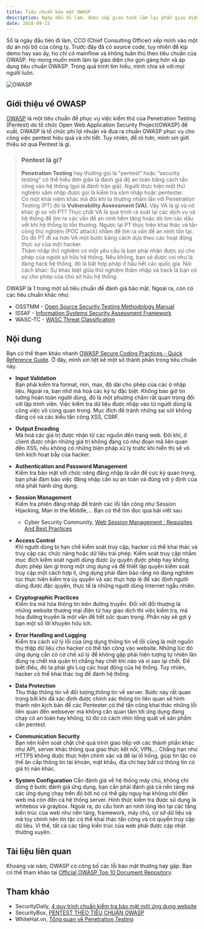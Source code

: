 ```yaml
---
title: Tiêu chuẩn bảo mật OWASP
description: Ngày đầu đi làm, được sếp giao task làm lại phần giao diện theo tiêu chuẩn của OWASP. Bài này nhằm tóm tất lại quá trình tìm hiểu của mình.
date: 2018-09-15
---
```


Số là ngày đầu tiên đi làm, CCO (Chief Consulting Officer) xếp mình vào một dự án nội bộ của công ty. Trước đây đã có source code, tuy nhiên để kịp demo hay sao ấy, họ chỉ có mainflow và không tuân thủ theo tiêu chuẩn của OWASP. Họ mong muốn mình làm lại giao diện cho gọn gàng hơn và áp dụng tiêu chuẩn OWASP. Trong quá trình tìm hiểu, mình chia sẻ với mọi người luôn.

![OWASP](/assets/tutorials/tieu-chuan-bao-mat-owasp/thumbnails.jpg)

## Giới thiệu về OWASP

[OWASP](https://www.owasp.org/index.php/Main_Page) là một tiêu chuẩn để phục vụ việc kiểm thử của Penetration Testing (Pentest) do tổ chức Open Web Application Security Project(OWASP) đề xuất. OWASP là tổ chức phi lợi nhuận và đưa ra chuẩn OWASP phục vụ cho công việc pentest hiệu quả và chi tiết. Tuy nhiên, để rõ hơn, mình xin giới thiệu sơ qua Pentest là gì.

> ### Pentest là gì?
>
> **Penetration Testing** hay thường gọi là "pentest" hoặc “security testing" có thể hiểu đơn giản là đánh giá độ an toàn bằng cách tấn công vào hệ thống (gọi là đánh trận giả). Người thực hiện một thử nghiệm xâm nhập được gọi là kiểm tra xâm nhập hoặc pentester.  
> Có một khái niệm khác mà đôi khi ta thường nhầm lẫn với Penetration Testing (PT) đó là **Vulnerability Assessment (VA)**. Vậy VA là gì và nó khác gì so với PT? Thực chất VA là quá trình rà soát lại các dịch vụ và hệ thống để tìm ra các vấn đề an ninh tiềm tàng hoặc dò tìm các dấu vết khi hệ thống bị tổn thương. Ngược lại PT thực hiện khai thác và tấn công thử nghiệm (POC attack) nhằm để tìm ra vấn đề an ninh tồn tại. Do đó PT đi xa hơn VA một bước bằng cách dựa theo các hoạt động thực sự của một hacker.  
> Thâm nhập thử nghiệm có một yêu cầu là bạn phải nhận được sự cho phép của người sở hữu hệ thống. Nếu không, bạn sẽ được coi như là đang hack hệ thống, đó là bất hợp pháp ở hầu hết các quốc gia. Nói cách khác: Sự khác biệt giữa thử nghiệm thâm nhập và hack là bạn có sự cho phép của chủ sở hữu hệ thống.

OWASP là 1 trong một số tiêu chuẩn để đánh giá bảo mật. Ngoài ra, còn có các tiêu chuẩn khác như:

- OSSTMM - [Open Source Security Testing Methodology Manual](http://www.isecom.org/research/)
- ISSAF - [Information Systems Security Assessment Framework](http://www.oissg.org/issaf)
- WASC-TC - [WASC Threat Classification](http://projects.webappsec.org/w/page/13246978/Threat%20Classification)

## Nội dung

Bạn có thể tham khảo nhanh [OWASP Secure Coding Practices - Quick Reference Guide](https://www.owasp.org/img/0/08/OWASP_SCP_Quick_Reference_Guide_v2.pdf). Ở đây, mình xin liệt kê một số thành phần trong tiêu chuẩn này.

- **Input Validation**  
  Bạn phải kiểm tra format, min, max, độ dài cho phép của các ô nhập liệu. Ngoài ra, bạn nhớ mã hoá các ký tự đặc biệt. Không bao giờ tin tưởng hoàn toàn người dùng, đó là một phương châm rất quan trọng đối với lập trình viên. Việc kiểm tra dữ liệu được nhập vào từ người dùng là công việc vô cùng quan trọng. Mục đích để tránh những sai sót không đáng có và các kiểu tấn công XSS, CSRF.
- **Output Encoding**  
  Mã hoá các giá trị được nhận từ các nguồn đến trang web. Đôi khi, ở client được nhận những giá trị không đáng có như đoạn mã liên quan đến XSS, nếu không có những biện pháp xử lý trước khi hiển thị sẽ vô tình kích hoạt bẫy của hacker.
- **Authentication and Password Management**  
  Kiểm tra bảo mật với chức năng đăng nhập là vấn đề cực kỳ quan trọng, bạn phải đảm bảo việc đăng nhập cần sự an toàn và đúng với ý định của nhà phát hành ứng dụng.
- **Session Management**  
  Kiếm tra phiên đăng nhập để tránh các lỗi tấn công như Session Hijacking, Man in the Middle,... Bạn có thể tìm đọc qua bài viết sau

  - Cyber Security Community, [Web Session Management : Requisites And Best Practices](https://securitycommunity.tcs.com/infosecsoapbox/articles/2017/02/20/web-session-management-requisites-and-best-practices)

- **Access Control**  
  Khi người dùng bị hạn chế kiểm soát truy cập, hacker có thể khai thác và truy cập các chức năng hoặc dữ liệu trái phép. Kiểm soát truy cập nhằm mục đích kiểm soát người dùng được ủy quyền được phép hay không được phép làm gì trong một ứng dụng và để thiết lập quyền kiểm soát truy cập một cách hợp lí, ứng dụng phải đảm bảo rằng nó đang nghiêm túc thực hiện kiểm tra ủy quyền và xác thực hợp lệ để xác định người dùng được đặc quyền, thực tế là những người dùng Internet ngẫu nhiên.
- **Cryptographic Practices**  
  Kiểm tra mã hóa thông tin trên đường truyền. Đối với đối thượng là những website thương mại điện tử hay giao dịch thì việc kiểm tra, mã hóa đường truyền là một vấn đề hết sức quan trọng. Phần này sẽ gợi ý bạn một số lời khuyên hữu ích.
- **Error Handling and Logging**  
  Kiểm tra cách xử lý lỗi của ứng dụng thông tin về lỗi cũng là một nguồn thu thập dữ liệu cho hacker có thể tấn công vào website. Những lúc đó ứng dụng cần có cơ chế xử lý để không gặp phải hiện tượng tự nhiên lăn đùng ra chết mà quản trị chẳng hay chết khi nào và vì sao lại chết. Để biết điều, đó ta phải ghi Log các hoạt động của hệ thống. Tuy nhiên, hacker có thể khai thác log để đánh hệ thống.
- **Data Protection**  
  Thu thập thông tin về đối tượng,thông tin về server. Bước này rất quan trọng bởi khi đã xác định được chính xác thông tin liên quan sẽ hình thành nên kịch bản để các Pentester có thể tấn công khai thác những lỗi liên quan đến websever mà không cần quan tâm tới ứng dụng đang chạy có an toàn hay không, từ đó có cách nhìn tổng quát về sản phầm cần pentest.
- **Communication Security**  
  Bạn nên kiểm soát chặt chẽ quá trình giao tiếp với các thành phần khác như API, server khác thông qua giao thức kết nối, VPN,... Chẳng hạn như HTTPS không được thực hiện chính xác và để lại lỗ hổng, giúp tin tặc có thể ăn cắp thông tin tài khoản, mật khẩu, địa chỉ hay bất cứ thông tin có giá trị nào khác.
- **System Configuration** Cần đánh giá về hệ thống máy chủ, không chỉ dừng ở bước đánh giá ứng dụng, bạn cần phải đánh giá cả nền tảng mà các ứng dụng chạy trên đó bởi nó có thể gây nguy hại không chỉ đến web mà còn đến cả hệ thống server. Hình thức kiểm tra được sử dụng là whitebox và graybox. Ngoài ra, do cấu hình an ninh lỏng lẻo tại các tầng kiến trúc của web như nền tảng, framework, máy chủ, cơ sở dữ liệu và mã tùy chỉnh nên tin tặc có thể khai thác tấn công và có quyền truy cập dữ liệu. Vì thế, tất cả các tầng kiến trúc của web phải được cập nhật thường xuyên.

## Tài liệu liên quan

Khoảng vài năm, OWASP có công bố các lỗi bảo mật thường hay gặp. Bạn có thể tham khảo tại [Official OWASP Top 10 Document Repository](https://github.com/OWASP/Top10).

## Tham khảo

- SecurityDaily, [4 quy trình chuẩn kiểm tra bảo mật một ứng dụng website](https://securitydaily.net/cac-quy-trinh-chuan-kiem-tra-mot-ung-dung-website/)
- SecurityBox, [PENTEST THEO TIÊU CHUẨN OWASP](https://securitybox.vn/3873/pentest-theo-tieu-chuan-owasp/)
- WhiteHat.vn, [Tổng quan về Penetration Testing](https://whitehat.vn/threads/tong-quan-ve-penetration-testing.3515/)
